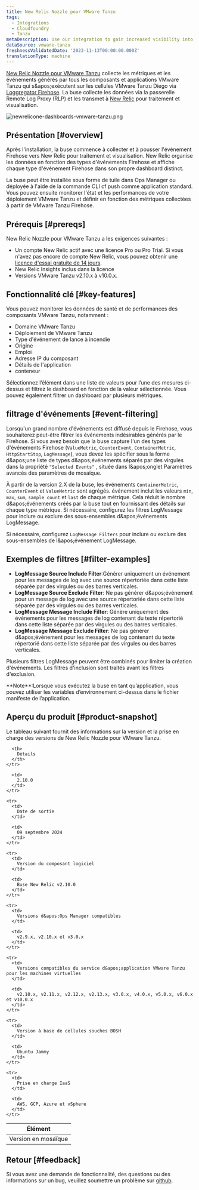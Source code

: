 ```yaml
---
title: New Relic Nozzle pour VMware Tanzu
tags:
  - Integrations
  - Cloudfoundry
  - Tanzu
metaDescription: Use our integration to gain increased visibility into the performance of your VMware Tanzu environment.
dataSource: vmware-tanzu
freshnessValidatedDate: '2023-11-13T00:00:00.000Z'
translationType: machine
---
```


[New Relic Nozzle pour VMware Tanzu](https://network.pivotal.io/products/nr-firehose-nozzle) collecte les métriques et les événements générés par tous les composants et applications VMware Tanzu qui s&amp;apos;exécutent sur les cellules VMware Tanzu Diego via [Loggregator Firehose](https://docs.pivotal.io/pivotalcf/loggregator/index.html). La buse collecte les données via la passerelle Remote Log Proxy (RLP) et les transmet à [New Relic](https://www.newrelic.com) pour traitement et visualisation.

<img title="newrelicone-dashboards-vmware-tanzu.png" alt="newrelicone-dashboards-vmware-tanzu.png" src="/images/infrastructure_screenshot-crop_vmware-tanzu-dashboard.webp" />

## Présentation [#overview]

Après l&apos;installation, la buse commence à collecter et à pousser l&apos;événement Firehose vers New Relic pour traitement et visualisation. New Relic organise les données en fonction des types d&apos;événements Firehose et affiche chaque type d&apos;événement Firehose dans son propre dashboard distinct.

La buse peut être installée sous forme de tuile dans Ops Manager ou déployée à l&apos;aide de la commande CLI cf push comme application standard. Vous pouvez ensuite monitorer l&apos;état et les performances de votre déploiement VMware Tanzu et définir <InlinePopover type="alerts" />en fonction des métriques collectées à partir de VMware Tanzu Firehose.

## Prérequis [#prereqs]

New Relic Nozzle pour VMware Tanzu a les exigences suivantes :

* Un compte New Relic actif avec une licence Pro ou Pro Trial. Si vous n&apos;avez pas encore de compte New Relic, vous pouvez obtenir une [licence d&apos;essai gratuite de 14 jours](http://newrelic.com/signup?funnel=pivotal-cloud-foundry&partner=Pivotal+Cloud+Foundry).
* New Relic Insights inclus dans la licence
* Versions VMware Tanzu v2.10.x à v10.0.x.

## Fonctionnalité clé [#key-features]

Vous pouvez monitorer les données de santé et de performances des composants VMware Tanzu, notamment :

* Domaine VMware Tanzu
* Déploiement de VMware Tanzu
* Type d&apos;événement de lance à incendie
* Origine
* Emploi
* Adresse IP du composant
* Détails de l&apos;application
* conteneur

Sélectionnez l’élément dans une liste de valeurs pour l’une des mesures ci-dessus et filtrez le dashboard en fonction de la valeur sélectionnée. Vous pouvez également filtrer un dashboard par plusieurs métriques.

## filtrage d&apos;événements [#event-filtering]

Lorsqu&apos;un grand nombre d&apos;événements est diffusé depuis le Firehose, vous souhaiterez peut-être filtrer les événements indésirables générés par le Firehose. Si vous avez besoin que la buse capture l&apos;un des types d&apos;événements Firehose (`ValueMetric`, `CounterEvent`, `ContainerMetric`, `HttpStartStop`, `LogMessage`), vous devez les spécifier sous la forme d&amp;apos;une liste de types d&amp;apos;événements séparés par des virgules dans la propriété `"Selected Events"` , située dans l&amp;apos;onglet Paramètres avancés des paramètres de mosaïque.

À partir de la version 2.X de la buse, les événements `ContainerMetric`, `CounterEvent` et `ValueMetric` sont agrégés. événement inclut les valeurs `min`, `max`, `sum`, `sample count` et `last` de chaque métrique. Cela réduit le nombre d&amp;apos;événements créés par la buse tout en fournissant des détails sur chaque type métrique. Si nécessaire, configurez les filtres LogMessage pour inclure ou exclure des sous-ensembles d&amp;apos;événements LogMessage.

Si nécessaire, configurez `LogMessage Filters` pour inclure ou exclure des sous-ensembles de l&amp;apos;événement LogMessage.

## Exemples de filtres [#filter-examples]

* <DNT>**LogMessage Source Include Filter**</DNT>:Générer uniquement un événement pour les messages de log avec une source répertoriée dans cette liste séparée par des virgules ou des barres verticales.
* <DNT>**LogMessage Source Exclude Filter**</DNT>: Ne pas générer d&amp;apos;événement pour un message de log avec une source répertoriée dans cette liste séparée par des virgules ou des barres verticales.
* <DNT>**LogMessage Message Include Filter**</DNT>: Génère uniquement des événements pour les messages de log contenant du texte répertorié dans cette liste séparée par des virgules ou des barres verticales.
* <DNT>**LogMessage Message Exclude Filter**</DNT>: Ne pas générer d&amp;apos;événement pour les messages de log contenant du texte répertorié dans cette liste séparée par des virgules ou des barres verticales.

Plusieurs filtres LogMessage peuvent être combinés pour limiter la création d&apos;événements. Les filtres d&apos;inclusion sont traités avant les filtres d&apos;exclusion.

<Callout variant="important">
  <DNT>**Note**</DNT>:Lorsque vous exécutez la buse en tant qu’application, vous pouvez utiliser les variables d’environnement ci-dessus dans le fichier manifeste de l’application.
</Callout>

## Aperçu du produit [#product-snapshot]

Le tableau suivant fournit des informations sur la version et la prise en charge des versions de New Relic Nozzle pour VMware Tanzu.

<table>
  <thead>
    <tr>
      <th>
        Élément
      </th>

      <th>
        Détails
      </th>
    </tr>
  </thead>

  <tbody>
    <tr>
      <td>
        Version en mosaïque
      </td>

      <td>
        2.10.0
      </td>
    </tr>

    <tr>
      <td>
        Date de sortie
      </td>

      <td>
        09 septembre 2024
      </td>
    </tr>

    <tr>
      <td>
        Version du composant logiciel
      </td>

      <td>
        Buse New Relic v2.10.0
      </td>
    </tr>

    <tr>
      <td>
        Versions d&apos;Ops Manager compatibles
      </td>

      <td>
        v2.9.x, v2.10.x et v3.0.x
      </td>
    </tr>

    <tr>
      <td>
        Versions compatibles du service d&apos;application VMware Tanzu pour les machines virtuelles
      </td>

      <td>
        v2.10.x, v2.11.x, v2.12.x, v2.13.x, v3.0.x, v4.0.x, v5.0.x, v6.0.x et v10.0.x
      </td>
    </tr>

    <tr>
      <td>
        Version à base de cellules souches BOSH
      </td>

      <td>
        Ubuntu Jammy
      </td>
    </tr>

    <tr>
      <td>
        Prise en charge IaaS
      </td>

      <td>
        AWS, GCP, Azure et vSphere
      </td>
    </tr>
  </tbody>
</table>

## Retour [#feedback]

Si vous avez une demande de fonctionnalité, des questions ou des informations sur un bug, veuillez soumettre un problème sur [github](https://github.com/newrelic/newrelic-pcf-nozzle-tile/issues).